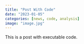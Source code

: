 ```yaml
---
title: "Post With Code"
date: "2023-01-05"
categories: [news, code, analysis]
image: "image.jpg"
---
```


This is a post with executable code.
